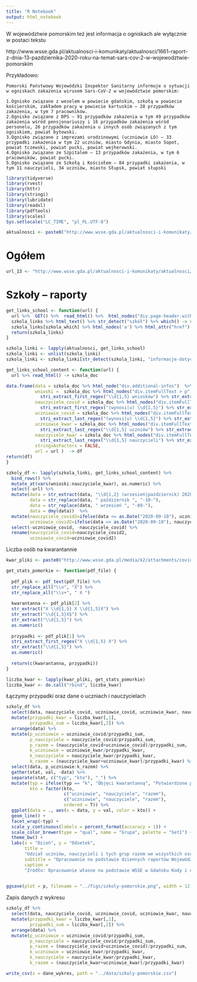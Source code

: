 ```yaml
---
title: "R Notebook"
output: html_notebook
---
```


W województwie pomorskim też jest informacja o ogniskach ale wyłącznie w postaci tekstu

http://www.wsse.gda.pl/aktualnosci-i-komunikaty/aktualnosci/1661-raport-z-dnia-13-pazdziernika-2020-roku-na-temat-sars-cov-2-w-wojewodztwie-pomorskim

Przykładowo:

```
Pomorski Państwowy Wojewódzki Inspektor Sanitarny informuje o sytuacji w ogniskach zakażenia wirusem Sars-CoV-2 w województwie pomorskim:

1.Ognisko związane z weselem w powiecie gdańskim, szkołą w powiecie kościerskim, zakładem pracy w powiecie kartuskim – 28 przypadków zakażenia, w tym 7 pracowników.
2.Ognisko związane z DPS – 91 przypadków zakażenia w tym 49 przypadków zakażenia wśród pensjonariuszy i 16 przypadków zakażenia wśród personelu, 26 przypadków zakażenia u innych osób związanych z tym ogniskiem, powiat bytowski.
3.Ognisko związane z imprezami urodzinowymi (uczniowie LO) – 33 przypadki zakażenia w tym 22 uczniów, miasto Gdynia, miasto Sopot, powiat tczewski, powiat pucki, powiat wejherowski.
4.Ognisko związane ze Szpitalem – 13 przypadków zakażenia, w tym 6 pracowników, powiat pucki.
5.Ognisko związane ze Szkołą i Kościołem – 84 przypadki zakażenia, w tym 11 nauczycieli, 34 uczniów, miasto Słupsk, powiat słupski
```


```r
library(tidyverse)
library(rvest)
library(httr)
library(stringi)
library(lubridate)
library(readxl)
library(pdftools)
library(scales)
Sys.setlocale("LC_TIME", "pl_PL.UTF-8")
```


```r
aktualnosci <- paste0("http://www.wsse.gda.pl/aktualnosci-i-komunikaty/aktualnosci?start=", seq(0,1100,10))
```

# Ogółem

```r
url_13 <- "http://www.wsse.gda.pl/aktualnosci-i-komunikaty/aktualnosci/1661-raport-z-dnia-13-pazdziernika-2020-roku-na-temat-sars-cov-2-w-wojewodztwie-pomorskim"

```




# Szkoły -- raporty

```r
get_links_school <- function(url) {
  url %>%  GET() %>%  read_html() %>%  html_nodes("div.page-header.with-date") -> szkola_links 
  szkola_links %>% html_text() %>% str_detect("szkół") %>% which() -> szkola_which
  szkola_links[szkola_which] %>% html_nodes('a') %>% html_attr("href") %>% paste0("http://www.wsse.gda.pl",.) -> szkola_links
  return(szkola_links)
}

szkola_linki <- lapply(aktualnosci, get_links_school)
szkola_linki <- unlist(szkola_linki)
szkola_linki <- szkola_linki[str_detect(szkola_linki, "informacje-dotyczace-szkol")]

``` 

```r
get_links_school_content <- function(url) {
  url %>% read_html() -> szkola_doc

data.frame(data = szkola_doc %>% html_node("div.additional-infos")  %>% html_text(), 
           wnioski =  szkola_doc %>% html_nodes("div.itemFullText > p") %>% html_text() %>% str_c(collapse = " ") %>%
             stri_extract_first_regex("\\d{1,5} wniosków") %>% str_extract("\\d+"),
           nauczyciele_covid = szkola_doc %>% html_nodes("div.itemFullText > p") %>% html_text() %>% str_c(collapse = " ") %>%
             stri_extract_first_regex("(wynosi|u) \\d{1,5}") %>% str_extract("\\d+"),
           uczniowie_covid = szkola_doc %>% html_nodes("div.itemFullText > p") %>% html_text() %>% str_c(collapse = " ") %>%
             stri_extract_last_regex("(wynosi|u) \\d{1,5}") %>% str_extract("\\d+"),
           uczniowie_kwar = szkola_doc %>% html_nodes("div.itemFullText > p") %>% html_text() %>% str_c(collapse = " ") %>%
             stri_extract_last_regex("\\d{1,5} uczniów") %>% str_extract("\\d+"),
           nauczyciele_kwar = szkola_doc %>% html_nodes("div.itemFullText > p") %>% html_text() %>% str_c(collapse = " ") %>%
             stri_extract_last_regex("\\d{1,5} nauczycieli") %>% str_extract("\\d+"),
           stringsAsFactors = FALSE,
           url = url )  -> df
return(df)
}

szkoly_df <- lapply(szkola_linki, get_links_school_content) %>%
  bind_rows() %>%
  mutate_at(vars(wnioski:nauczyciele_kwar), as.numeric) %>%
  select(-url) %>%
  mutate(data = str_extract(data, "\\d{1,2} (wrzesień|październik) 2020"),
         data = str_replace(data, " październik ", "-10-"),
         data = str_replace(data, " wrzesień ", "-09-"),
         data = dmy(data))  %>%
  mutate(nauczyciele_covid2=ifelse(data <= as.Date("2020-09-10"), uczniowie_covid, nauczyciele_covid),
         uczniowie_covid2=ifelse(data <= as.Date("2020-09-10"), nauczyciele_covid, uczniowie_covid)) %>%
  select(-uczniowie_covid, -nauczyciele_covid) %>%
  rename(nauczyciele_covid=nauczyciele_covid2,
         uczniowie_covid=uczniowie_covid2)
```


Liczba osób na kwarantannie

```r
kwar_pliki <- paste0("http://www.wsse.gda.pl/media/k2/attachments/covid-19_mapa_", format(szkoly_df$data, "%d_%m_%Y"), ".pdf")

get_stats_pomorkie <- function(pdf_file) {
  
  pdf_plik <- pdf_text(pdf_file) %>%
  str_replace_all("\\n", "X") %>% 
  str_replace_all("\\s+", " X ") 
  
  kwarantanna <- pdf_plik[2] %>%
  str_extract("X \\d{1,5} X \\d{1,5}X") %>%
  str_extract("\\d{1,5}X$") %>%
  str_extract("\\d{1,5}") %>%
  as.numeric()
  
  przypadki <- pdf_plik[1] %>%
  stri_extract_first_regex("X \\d{1,5} X") %>%
  str_extract("\\d{1,5}") %>%
  as.numeric()
  
  return(c(kwarantanna, przypadki))
}

liczba_kwar <- lapply(kwar_pliki, get_stats_pomorkie)
liczba_kwar <- do.call("rbind", liczba_kwar)


```

Łączymy przypadki oraz dane o uczniach i nauczycielach

```r
szkoly_df %>%
  select(data, nauczyciele_covid, uczniowie_covid, uczniowie_kwar, nauczyciele_kwar) %>%
  mutate(przypadki_kwar = liczba_kwar[,1],
         przypadki_sum = liczba_kwar[,2]) %>%
  arrange(data) %>%
  mutate(p_uczniowie = uczniowie_covid/przypadki_sum,
         p_nauczyciele = nauczyciele_covid/przypadki_sum,
         p_razem = (nauczyciele_covid+uczniowie_covid)/przypadki_sum,
         k_uczniowie = uczniowie_kwar/przypadki_kwar,
         k_nauczyciele = nauczyciele_kwar/przypadki_kwar,
         k_razem = (nauczyciele_kwar+uczniowie_kwar)/przypadki_kwar) %>%
  select(data, p_uczniowie:k_razem) %>%
  gather(stat, val, -data) %>%
  separate(stat, c("typ", "kto"), "_") %>%
  mutate(typ = ifelse(typ == "k", "Objęci kwarantanną", "Potwierdzone przypadki SARS-CoV-2"),
         kto = factor(kto, 
                      c("uczniowie", "nauczyciele", "razem"),
                      c("uczniowie", "nauczyciele", "razem"),
                      ordered = T)) %>%
  ggplot(data = ., aes(x = data, y = val, color = kto)) +
  geom_line() +
  facet_wrap(~typ) +
  scale_y_continuous(labels = percent_format(accuracy = 1)) + 
  scale_color_brewer(type = "qual", name = "Grupa", palette = "Set1") + 
  theme_bw() + 
  labs(x = "Dzień", y = "Odsetek",
       title = 
       "Udział uczniów, nauczycieli i tych grup razem we wszystkich osobach objętych kwarantanną i z potwierdzonym SARS-CoV-2\nw Województwie Pomorskim (stan na 14.10.2020)",
       subtitle = "Opracowanie na podstawie dziennych raportów Wojewódzkiej Stacji Sanitarno-Epidemiologicznej w Gdansku",
       caption = 
       "Źródło: Opracowanie własne na podstawie WSSE w Gdańsku Kody i dane dostępne są na https://github.com/BERENZ/covid-roznosci. Wszelkie błędy są po mojej stronie (@mberesewicz)")  -> p
  

ggsave(plot = p, filename = "../figs/szkoly-pomorskie.png", width = 12, height = 6)

```


Zapis danych z wykresu

```r
szkoly_df %>%
  select(data, nauczyciele_covid, uczniowie_covid, uczniowie_kwar, nauczyciele_kwar) %>%
  mutate(przypadki_kwar = liczba_kwar[,1],
         przypadki_sum = liczba_kwar[,2]) %>%
  arrange(data) %>%
  mutate(p_uczniowie = uczniowie_covid/przypadki_sum,
         p_nauczyciele = nauczyciele_covid/przypadki_sum,
         p_razem = (nauczyciele_covid+uczniowie_covid)/przypadki_sum,
         k_uczniowie = uczniowie_kwar/przypadki_kwar,
         k_nauczyciele = nauczyciele_kwar/przypadki_kwar,
         k_razem = (nauczyciele_kwar+uczniowie_kwar)/przypadki_kwar)  -> dane_wykres

write_csv(x = dane_wykres, path = "../data/szkoly-pomorskie.csv")
```


